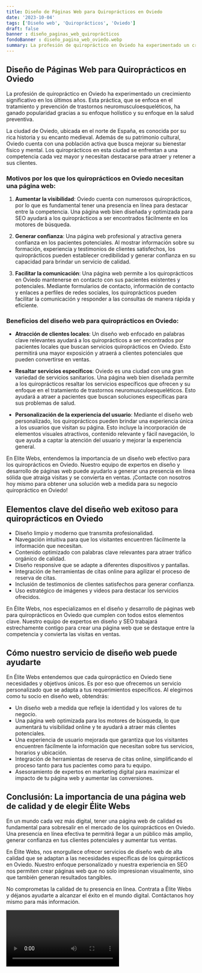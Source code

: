 ```yaml
---
title: Diseño de Páginas Web para Quiroprácticos en Oviedo
date: '2023-10-04'
tags: ['Diseño web', 'Quiroprácticos', 'Oviedo']
draft: false
banner : diseño_paginas_web_quiroprácticos
fondoBanner : diseño_pagina_web_oviedo.webp
summary: La profesión de quiropráctico en Oviedo ha experimentado un crecimiento significativo en los últimos años. Esta práctica, que se enfoca en el tratamiento y prevención de trastornos neuromusculoesqueléticos, ha ganado popularidad gracias a su enfoque holístico y su enfoque en la salud preventiva.
---
```


## Diseño de Páginas Web para Quiroprácticos en Oviedo

La profesión de quiropráctico en Oviedo ha experimentado un crecimiento significativo en los últimos años. Esta práctica, que se enfoca en el tratamiento y prevención de trastornos neuromusculoesqueléticos, ha ganado popularidad gracias a su enfoque holístico y su enfoque en la salud preventiva.

La ciudad de Oviedo, ubicada en el norte de España, es conocida por su rica historia y su encanto medieval. Además de su patrimonio cultural, Oviedo cuenta con una población activa que busca mejorar su bienestar físico y mental. Los quiroprácticos en esta ciudad se enfrentan a una competencia cada vez mayor y necesitan destacarse para atraer y retener a sus clientes.

### Motivos por los que los quiroprácticos en Oviedo necesitan una página web:

1. **Aumentar la visibilidad**: Oviedo cuenta con numerosos quiroprácticos, por lo que es fundamental tener una presencia en línea para destacar entre la competencia. Una página web bien diseñada y optimizada para SEO ayudará a los quiroprácticos a ser encontrados fácilmente en los motores de búsqueda.

2. **Generar confianza**: Una página web profesional y atractiva genera confianza en los pacientes potenciales. Al mostrar información sobre su formación, experiencia y testimonios de clientes satisfechos, los quiroprácticos pueden establecer credibilidad y generar confianza en su capacidad para brindar un servicio de calidad.

3. **Facilitar la comunicación**: Una página web permite a los quiroprácticos en Oviedo mantenerse en contacto con sus pacientes existentes y potenciales. Mediante formularios de contacto, información de contacto y enlaces a perfiles de redes sociales, los quiroprácticos pueden facilitar la comunicación y responder a las consultas de manera rápida y eficiente.

### Beneficios del diseño web para quiroprácticos en Oviedo:

- **Atracción de clientes locales**: Un diseño web enfocado en palabras clave relevantes ayudará a los quiroprácticos a ser encontrados por pacientes locales que buscan servicios quiroprácticos en Oviedo. Esto permitirá una mayor exposición y atraerá a clientes potenciales que pueden convertirse en ventas.

- **Resaltar servicios específicos**: Oviedo es una ciudad con una gran variedad de servicios sanitarios. Una página web bien diseñada permite a los quiroprácticos resaltar los servicios específicos que ofrecen y su enfoque en el tratamiento de trastornos neuromusculoesqueléticos. Esto ayudará a atraer a pacientes que buscan soluciones específicas para sus problemas de salud.

- **Personalización de la experiencia del usuario**: Mediante el diseño web personalizado, los quiroprácticos pueden brindar una experiencia única a los usuarios que visitan su página. Esto incluye la incorporación de elementos visuales atractivos, contenido relevante y fácil navegación, lo que ayuda a captar la atención del usuario y mejorar la experiencia general.

En Elite Webs, entendemos la importancia de un diseño web efectivo para los quiroprácticos en Oviedo. Nuestro equipo de expertos en diseño y desarrollo de páginas web puede ayudarlo a generar una presencia en línea sólida que atraiga visitas y se convierta en ventas. ¡Contacte con nosotros hoy mismo para obtener una solución web a medida para su negocio quiropráctico en Oviedo!

<GifSeo />

<Cta />

## Elementos clave del diseño web exitoso para quiroprácticos en Oviedo

- Diseño limpio y moderno que transmita profesionalidad.
- Navegación intuitiva para que los visitantes encuentren fácilmente la información que necesitan.
- Contenido optimizado con palabras clave relevantes para atraer tráfico orgánico de calidad.
- Diseño responsive que se adapte a diferentes dispositivos y pantallas.
- Integración de herramientas de citas online para agilizar el proceso de reserva de citas.
- Inclusión de testimonios de clientes satisfechos para generar confianza.
- Uso estratégico de imágenes y videos para destacar los servicios ofrecidos.

En Élite Webs, nos especializamos en el diseño y desarrollo de páginas web para quiroprácticos en Oviedo que cumplen con todos estos elementos clave. Nuestro equipo de expertos en diseño y SEO trabajará estrechamente contigo para crear una página web que se destaque entre la competencia y convierta las visitas en ventas.

## Cómo nuestro servicio de diseño web puede ayudarte

En Élite Webs entendemos que cada quiropráctico en Oviedo tiene necesidades y objetivos únicos. Es por eso que ofrecemos un servicio personalizado que se adapta a tus requerimientos específicos. Al elegirnos como tu socio en diseño web, obtendrás:

- Un diseño web a medida que refleje la identidad y los valores de tu negocio.
- Una página web optimizada para los motores de búsqueda, lo que aumentará tu visibilidad online y te ayudará a atraer más clientes potenciales.
- Una experiencia de usuario mejorada que garantiza que los visitantes encuentren fácilmente la información que necesitan sobre tus servicios, horarios y ubicación.
- Integración de herramientas de reserva de citas online, simplificando el proceso tanto para tus pacientes como para tu equipo.
- Asesoramiento de expertos en marketing digital para maximizar el impacto de tu página web y aumentar las conversiones.

## Conclusión: La importancia de una página web de calidad y de elegir Élite Webs

En un mundo cada vez más digital, tener una página web de calidad es fundamental para sobresalir en el mercado de los quiroprácticos en Oviedo. Una presencia en línea efectiva te permitirá llegar a un público más amplio, generar confianza en tus clientes potenciales y aumentar tus ventas.

En Élite Webs, nos enorgullece ofrecer servicios de diseño web de alta calidad que se adaptan a las necesidades específicas de los quiroprácticos en Oviedo. Nuestro enfoque personalizado y nuestra experiencia en SEO nos permiten crear páginas web que no solo impresionan visualmente, sino que también generan resultados tangibles.

No comprometas la calidad de tu presencia en línea. Contrata a Élite Webs y déjanos ayudarte a alcanzar el éxito en el mundo digital. Contáctanos hoy mismo para más información.

<Video />

<CtaBot job='Quiroprácticos' city='Oviedo'/>

<Gmaps query='Oviedo+españa+maps' />